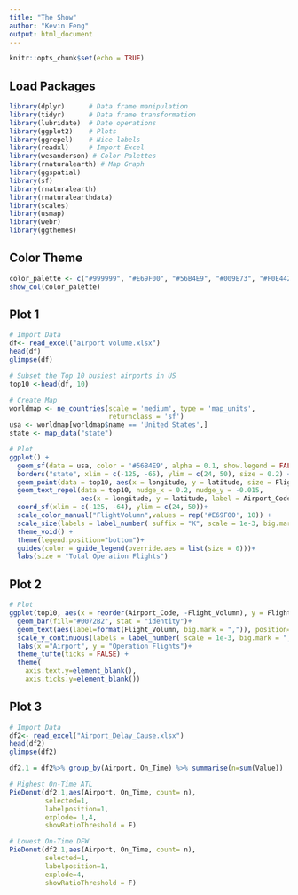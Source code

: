 ```yaml
---
title: "The Show"
author: "Kevin Feng"
output: html_document
---
```


```r
knitr::opts_chunk$set(echo = TRUE)
```

## Load Packages

```r
library(dplyr)      # Data frame manipulation
library(tidyr)      # Data frame transformation
library(lubridate)  # Date operations
library(ggplot2)    # Plots
library(ggrepel)    # Nice labels
library(readxl)     # Import Excel
library(wesanderson) # Color Palettes
library(rnaturalearth) # Map Graph
library(ggspatial)
library(sf)
library(rnaturalearth)
library(rnaturalearthdata)
library(scales)
library(usmap)
library(webr)
library(ggthemes)
```

## Color Theme
```r
color_palette <- c("#999999", "#E69F00", "#56B4E9", "#009E73", "#F0E442", "#0072B2", "#D55E00", "#CC79A7")
show_col(color_palette)
```

## Plot 1
```r
# Import Data
df<- read_excel("airport volume.xlsx")
head(df)
glimpse(df)

# Subset the Top 10 busiest airports in US
top10 <-head(df, 10)

# Create Map
worldmap <- ne_countries(scale = 'medium', type = 'map_units',
                         returnclass = 'sf')
usa <- worldmap[worldmap$name == 'United States',]
state <- map_data("state")

# Plot
ggplot() +
  geom_sf(data = usa, color = '#56B4E9', alpha = 0.1, show.legend = FALSE, fill = "darkgray") +
  borders("state", xlim = c(-125, -65), ylim = c(24, 50), size = 0.2) +
  geom_point(data = top10, aes(x = longitude, y = latitude, size = Flight_Volumn), color="#0072B2") +
  geom_text_repel(data = top10, nudge_x = 0.2, nudge_y = -0.015,
                  aes(x = longitude, y = latitude, label = Airport_Code))+
  coord_sf(xlim = c(-125, -64), ylim = c(24, 50))+
  scale_color_manual("FlightVolumn",values = rep('#E69F00', 10)) +
  scale_size(labels = label_number( suffix = "K", scale = 1e-3, big.mark = ",")) +
  theme_void() +
  theme(legend.position="bottom")+
  guides(color = guide_legend(override.aes = list(size = 0)))+ 
  labs(size = "Total Operation Flights")
```
## Plot 2
```r
# Plot
ggplot(top10, aes(x = reorder(Airport_Code, -Flight_Volumn), y = Flight_Volumn)) + 
  geom_bar(fill="#0072B2", stat = "identity")+ 
  geom_text(aes(label=format(Flight_Volumn, big.mark = ",")), position=position_dodge(width=0.9), vjust=-0.25)+
  scale_y_continuous(labels = label_number( scale = 1e-3, big.mark = ","))+
  labs(x ="Airport", y = "Operation Flights")+
  theme_tufte(ticks = FALSE) + 
  theme(
    axis.text.y=element_blank(),
    axis.ticks.y=element_blank())
```
## Plot 3
```r
# Import Data
df2<- read_excel("Airport_Delay_Cause.xlsx")
head(df2)
glimpse(df2)

df2.1 = df2%>% group_by(Airport, On_Time) %>% summarise(n=sum(Value))

# Highest On-Time ATL
PieDonut(df2.1,aes(Airport, On_Time, count= n),
         selected=1,
         labelposition=1,
         explode= 1,4,
         showRatioThreshold = F)

# Lowest On-Time DFW
PieDonut(df2.1,aes(Airport, On_Time, count= n),
         selected=1,
         labelposition=1,
         explode=4,
         showRatioThreshold = F)
```
